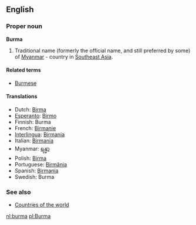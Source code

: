 ==English==

===Proper noun===
'''Burma'''

# Traditional name (formerly the official name, and still preferred by some) of [[Myanmar]] - country in [[Southeast Asia]].

====Related terms====
*[[Burmese]]

====Translations====
*Dutch: [[Birma]]
*[[Esperanto]]: [[Birmo]]
*Finnish: Burma
*French: [[Birmanie]]
*[[Interlingua]]: [[Birmania]]
*Italian: [[Birmania]]
*Myanmar: [[ရန္မာ]]
*Polish: [[Birma]]
*Portuguese: [[Birmânia]]
*Spanish: [[Birmania]]
*Swedish: Burma

===See also===
*[[Countries of the world]]

[[nl:burma]]
[[pl:Burma]]